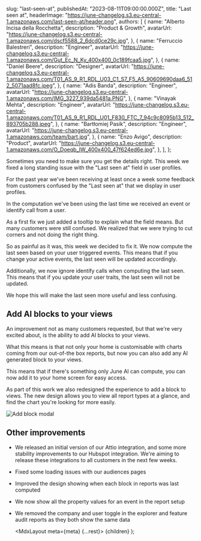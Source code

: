 
  slug: "last-seen-at",
  publishedAt: "2023-08-11T09:00:00.000Z",
  title: "Last seen at",
  headerImage: "https://june-changelog.s3.eu-central-1.amazonaws.com/last-seen-at/header.png",
  authors: [
    {
      name: "Alberto Incisa della Rocchetta",
      description: "Product & Growth",
      avatarUrl: "https://june-changelog.s3.eu-central-1.amazonaws.com/dscf5588_2_6dcd0ce29c.jpg",
    },
    {
      name: "Ferruccio Balestreri",
      description: "Engineer",
      avatarUrl:
        "https://june-changelog.s3.eu-central-1.amazonaws.com/Gut_Ec_N_Ky_400x400_0c189fcaa5.jpg",
    },
    {
      name: "Daniel Beere",
      description: "Designer",
      avatarUrl:
        "https://june-changelog.s3.eu-central-1.amazonaws.com/T01_AS_9_R1_RDL_U03_C1_S7_F5_A5_90609690daa6_512_5071aad8fc.jpeg",
    },
    {
      name: "Adis Banda",
      description: "Engineer",
      avatarUrl: "https://june-changelog.s3.eu-central-1.amazonaws.com/IMG_3227_939da5481a.PNG",
    },
    {
      name: "Vinayak Mehta",
      description: "Engineer",
      avatarUrl:
        "https://june-changelog.s3.eu-central-1.amazonaws.com/T01_AS_9_R1_RDL_U01_F830_FTC_7_94c9c8095b13_512_893705b288.jpeg",
    },
    {
      name: "Bartłomiej Pasik",
      description: "Engineer",
      avatarUrl: "https://june-changelog.s3.eu-central-1.amazonaws.com/team/bart.jpg",
    },
    {
      name: "Enzo Avigo",
      description: "Product",
      avatarUrl:
        "https://june-changelog.s3.eu-central-1.amazonaws.com/O_Doeqb_IW_400x400_47f624ed6e.jpg",
    },
  ],
};

Sometimes you need to make sure you get the details right. This week we fixed a long standing issue with the "Last seen at" field in user profiles.

For the past year we've been receiving at least once a week some feedback from customers confused by the "Last seen at" that we display in user profiles.

In the computation we've been using the last time we received an event or identify call from a user.

As a first fix we just added a tooltip to explain what the field means. But many customers were still confused. We realized that we were trying to cut corners and not doing the right thing.

So as painful as it was, this week we decided to fix it. We now compute the last seen based on your user triggered events. This means that if you change your active events, the last seen will be updated accordingly.

Additionally, we now ignore identify calls when computing the last seen. This means that if you update your user traits, the last seen will not be updated.

We hope this will make the last seen more useful and less confusing.

## Add AI blocks to your views

An improvement not as many customers requested, but that we're very excited about, is the ability to add AI blocks to your views.

What this means is that not only your home is customisable with charts coming from our out-of-the box reports, but now you can also add any AI generated block to your views.

This means that if there's something only June AI can compute, you can now add it to your home screen for easy access.

As part of this work we also redesigned the experience to add a block to views. The new design allows you to view all report types at a glance, and find the chart you're looking for more easily.

![Add block modal](https://june-changelog.s3.eu-central-1.amazonaws.com/last-seen-at/new-add-insight-modal.png)

## Other improvements

- We released an initial version of our Attio integration, and some more stability improvements to our Hubspot integration. We're aiming to release these integrations to all customers in the next few weeks.
- Fixed some loading issues with our audiences pages
- Improved the design showing when each block in reports was last computed
- We now show all the property values for an event in the report setup
- We removed the company and user toggle in the explorer and feature audit reports as they both show the same data

  <MdxLayout meta={meta} {...rest}>
    {children}
  </MdxLayout>
);
